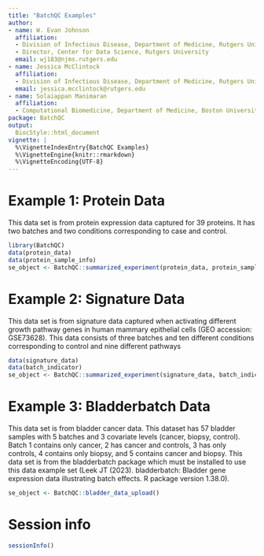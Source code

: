 ```yaml
---
title: "BatchQC Examples"
author:
- name: W. Evan Johnson
  affiliation:
  - Division of Infectious Disease, Department of Medicine, Rutgers University 
  - Director, Center for Data Science, Rutgers University
  email: wj183@njms.rutgers.edu 
- name: Jessica McClintock
  affiliation: 
  - Division of Infectious Disease, Department of Medicine, Rutgers University 
  email: jessica.mcclintock@rutgers.edu
- name: Solaiappan Manimaran
  affiliation:
  - Computational Biomedicine, Department of Medicine, Boston University
package: BatchQC
output:
  BiocStyle::html_document
vignette: |
  %\VignetteIndexEntry{BatchQC Examples}
  %\VignetteEngine{knitr::rmarkdown}
  %\VignetteEncoding{UTF-8}
---
```


# Example 1: Protein Data
This data set is from protein expression data captured for 39 proteins.
It has two batches and two conditions corresponding to case and control.

```r
library(BatchQC)
data(protein_data)
data(protein_sample_info)
se_object <- BatchQC::summarized_experiment(protein_data, protein_sample_info)
```

# Example 2: Signature Data
This data set is from signature data captured when activating different growth 
pathway genes in human mammary epithelial cells (GEO accession: GSE73628). 
This data consists of three batches and ten different conditions corresponding 
to control and nine different pathways

```r
data(signature_data)
data(batch_indicator)
se_object <- BatchQC::summarized_experiment(signature_data, batch_indicator)
```

# Example 3: Bladderbatch Data
This data set is from bladder cancer data. This dataset has 57 bladder samples
with 5 batches and 3 covariate levels (cancer, biopsy, control). Batch 1 
contains only cancer, 2 has cancer and controls, 3 has only controls, 4 contains
only biopsy, and 5 contains cancer and biopsy. This data set is from the
bladderbatch package which must be installed to use this data example set (Leek 
JT (2023). bladderbatch: Bladder gene expression data illustrating batch 
effects. R package version 1.38.0).

```r
se_object <- BatchQC::bladder_data_upload()
```

# Session info {.unnumbered}

```r
sessionInfo()
```
